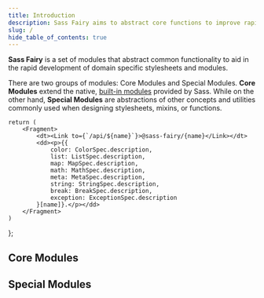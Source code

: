 ```yaml
---
title: Introduction
description: Sass Fairy aims to abstract core functions to improve rapid development of domain specific stylesheets and modules.
slug: /
hide_table_of_contents: true
---
```


**Sass Fairy** is a set of modules that abstract common functionality to aid in the rapid development of domain specific stylesheets and modules.

There are two groups of modules: Core Modules and Special Modules. **Core Modules** extend the native, [built-in modules](https://sass-lang.com/documentation/modules) provided by Sass. While on the other hand, **Special Modules** are abstractions of other concepts and utilities commonly used when designing stylesheets, mixins, or functions.

	return (
		<Fragment>
			<dt><Link to={`/api/${name}`}>@sass-fairy/{name}</Link></dt>
			<dd><p>{{
				color: ColorSpec.description,
				list: ListSpec.description,
				map: MapSpec.description,
				math: MathSpec.description,
				meta: MetaSpec.description,
				string: StringSpec.description,
				break: BreakSpec.description,
				exception: ExceptionSpec.description
			}[name]}.</p></dd>
		</Fragment>
	)
};

## Core Modules

<dl>
	<DescriptionItem name="color" />
	<DescriptionItem name="list" />
	<DescriptionItem name="map" />
	<DescriptionItem name="math" />
	<DescriptionItem name="meta" />
	<DescriptionItem name="string" />
</dl>

## Special Modules

<dl>
	<DescriptionItem name="break" />
	<DescriptionItem name="exception" />
</dl>
